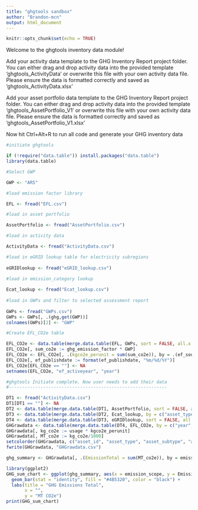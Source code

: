 ```yaml
---
title: "ghgtools sandbox"
author: "Brandon-mcn"
output: html_document
---
```


```r
knitr::opts_chunk$set(echo = TRUE)
```

Welcome to the ghgtools inventory data module!

Add your activity data template to the GHG Inventory Report project folder. You can either drag and drop activity data into the provided template 'ghgtools_ActivityData' or overwrite this file with your own activity data file. Please ensure the data is formatted correctly and saved as 'ghgtools_ActivityData.xlsx'

Add your asset portfolio data template to the GHG Inventory Report project folder. You can either drag and drop activity data into the provided template 'ghgtools_AssetPortfolio_V1' or overwrite this file with your own activity data file. Please ensure the data is formatted correctly and saved as 'ghgtools_AssetPortfolio_V1.xlsx'

Now hit Ctrl+Alt+R to run all code and generate your GHG inventory data

```r
#initiate ghgtools

if (!require("data.table")) install.packages("data.table")
library(data.table)

#Select GWP 

GWP <- "AR5"

#load emission factor library

EFL <- fread("EFL.csv")

#load in asset portfolio 

AssetPortfolio <- fread("AssetPortfolio.csv")

#load in activity data

ActivityData <- fread("ActivityData.csv")

#load in eGRID lookup table for electricity subregions
  
eGRIDlookup <- fread("eGRID_lookup.csv")

#load in emission_category lookup
  
Ecat_lookup <- fread("Ecat_lookup.csv")
  
#load in GWPs and filter to selected assessment report
  
GWPs <- fread("GWPs.csv")
GWPs <- GWPs[, .(ghg,get(GWP))]
colnames(GWPs)[2] <- "GWP"

#Create EFL_CO2e table

EFL_CO2e <- data.table(merge.data.table(EFL, GWPs, sort = FALSE, all.x = TRUE))
EFL_CO2e[, sum_co2e := ghg_emission_factor * GWP]
EFL_CO2e <- EFL_CO2e[, .(kgco2e_perunit = sum(sum_co2e)), by = .(ef_source, ef_publishdate, ef_activeyear, service_type, unit, emission_category, service_subcategory1, service_subcategory2, emission_scope, country, subregion)]
EFL_CO2e[, ef_publishdate := format(ef_publishdate, "%m/%d/%Y")]
EFL_CO2e[EFL_CO2e == ""] <- NA
setnames(EFL_CO2e, "ef_activeyear", "year")

#ghgtools Initiate complete. Now user needs to add their data
#------------------------------------------------------------

DT1 <- fread("ActivityData.csv")
DT1[DT1 == ""] <- NA
DT2 <- data.table(merge.data.table(DT1, AssetPortfolio, sort = FALSE, all.x = TRUE))
DT3 <- data.table(merge.data.table(DT2, Ecat_lookup, by = c("asset_type", "service_type"), sort = FALSE))
DT4 <- data.table(merge.data.table(DT3, eGRIDlookup, sort = FALSE, all.x = TRUE))
GHGrawdata <- data.table(merge.data.table(DT4, EFL_CO2e, by = c("year", "service_type", "emission_category", "service_subcategory1", "service_subcategory2", "country", "subregion", "unit"), all.x = TRUE, sort = FALSE))
GHGrawdata[, kg_co2e := usage * kgco2e_perunit]
GHGrawdata[, MT_co2e := kg_co2e/1000]
setcolorder(GHGrawdata, c("asset_id", "asset_type", "asset_subtype", "address", "city", "state", "zip", "country", "region", "subregion", "business_unit", "year_built", "sqft", "service_type", "unit", "vendor", "account_id", "meter_number", "date", "year", "cost", "usage", "emission_category", "service_subcategory1", "service_subcategory2", "emission_scope", "kgco2e_perunit", "kg_co2e", "MT_co2e", "ef_source", "ef_publishdate"))
fwrite(GHGrawdata, "GHGrawdata.csv")

```

```r
ghg_summary <- GHGrawdata[, .(EmissionTotal = sum(MT_co2e)), by = emission_scope]

library(ggplot2)
GHG_sum_chart <- ggplot(ghg_summary, aes(x = emission_scope, y = EmissionTotal)) +
  geom_bar(stat = "identity", fill = "#4B5320", color = "black") +
  labs(title = "GHG Emissions Total",
       x = "",
       y = "MT CO2e")
print(GHG_sum_chart)

```